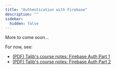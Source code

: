 ```yaml
---
title: "Authentication with Firebase"
description: ""
sidebar:
  hidden: false
---
```


More to come soon...

For now, see:

- [(PDF) Talib's course notes: Firebase Auth Part 1](/5A6-F23/slides/24-Firebase-Auth.pdf)
- [(PDF) Talib's course notes: Firebase Auth Part 2](/5A6-F23/slides/25-Firebase-Auth-2.pdf)
